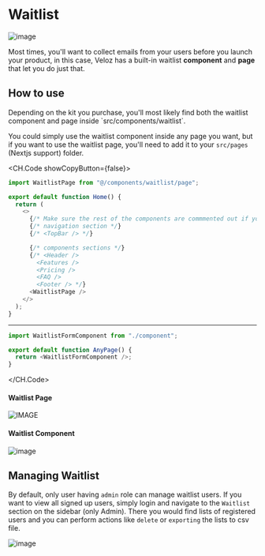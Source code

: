 
# Waitlist

![image](/images/screenshots/v-wlc.png)

Most times, you'll want to collect emails from your users before you launch your product, in this case, Veloz has a built-in waitlist **component** and **page** that let you do just that.

## How to use

<Callout type="info">
  Depending on the kit you purchase, you'll most likely find both the waitlist
  component and page inside `src/components/waitlist`.
</Callout>

You could simply use the waitlist component inside any page you want, but if you want to use the waitlist page, you'll need to add it to your `src/pages` (Nextjs support) folder.

<CH.Code showCopyButton={false}>

```js page.jsx
import WaitlistPage from "@/components/waitlist/page";

export default function Home() {
  return (
    <>
      {/* Make sure the rest of the components are commmented out if you choose to show the waitlist page only */}
      {/* navigation section */}
      {/* <TopBar /> */}

      {/* components sections */}
      {/* <Header />
        <Features />
        <Pricing />
        <FAQ />
        <Footer /> */}
      <WaitlistPage />
    </>
  );
}
```

---

```js component.jsx
import WaitlistFormComponent from "./component";

export default function AnyPage() {
  return <WaitlistFormComponent />;
}
```

</CH.Code>

#### Waitlist Page

![IMAGE](/images/screenshots/v-wl.png)

#### Waitlist Component

![image](/images/screenshots/v-wlc.png)

## Managing Waitlist

By default, only user having `admin` role can manage waitlist users. If you want to view all signed up users, simply login and navigate to the `Waitlist` section on the sidebar (only Admin). There you would find lists of registered users and you can perform actions like `delete` or `exporting` the lists to csv file.

![image](/images/screenshots/v-wlu.png)
